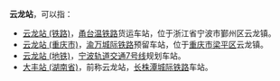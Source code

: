 '''云龙站'''，可以指：

* [[云龙站_(铁路)|云龙站 (铁路)]]，[[甬台温铁路|甬台温铁路]]货运车站，位于浙江省宁波市鄞州区云龙镇。
* [[云龙站_(重庆市)|云龙站 (重庆市)]]，[[渝万城际铁路|渝万城际铁路]]预留车站，位于[[重庆市|重庆市]][[梁平区|梁平区]]云龙镇。
* [[云龙站_(地铁)|云龙站 (地铁)]]，[[宁波轨道交通7号线|宁波轨道交通7号线]]规划车站。
* [[大丰站_(湖南省)|大丰站 (湖南省)]]，前称云龙站，[[长株潭城际铁路|长株潭城际铁路]]车站。

{{disambig|cat=三字车站名消歧义}}